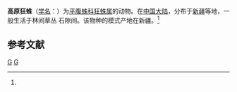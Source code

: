 {{Speciesbox
| taxon = Zelotes altissimus
| binomial_authority = (Hu, 1989)<ref name='id14406'>{{cite web| url =http://www.bioinfo.cn/db05/BjdwSpecies.php?action=view&id=14406| title =高原狂蛛| work =《中国动物物种编目数据库》| publisher =中国科学院微生物研究所| author =中国科学院动物研究所| accessdate =2009-04-28| deadurl =yes| archiveurl =https://web.archive.org/web/20160305001746/http://www.bioinfo.cn/db05/BjdwSpecies.php?action=view&id=14406| archivedate =2016-03-05}}</ref>
}}

'''高原狂蛛'''（[[学名|学名]]：{{lang|la|''Zelotes altissimus''}}）为[[平腹蛛科|平腹蛛科]][[狂蛛属|狂蛛属]]的动物。在[[中国大陆|中国大陆]]，分布于[[新疆|新疆]]等地，一般生活于林间草丛 石隙间。该物种的模式产地在新疆。<ref name='id14406'/>

== 参考文献 ==
{{reflist}}

{{taxonbar}}
[[Category:_1989年描述的动物|G]]
[[Category:狂蛛属|G]]